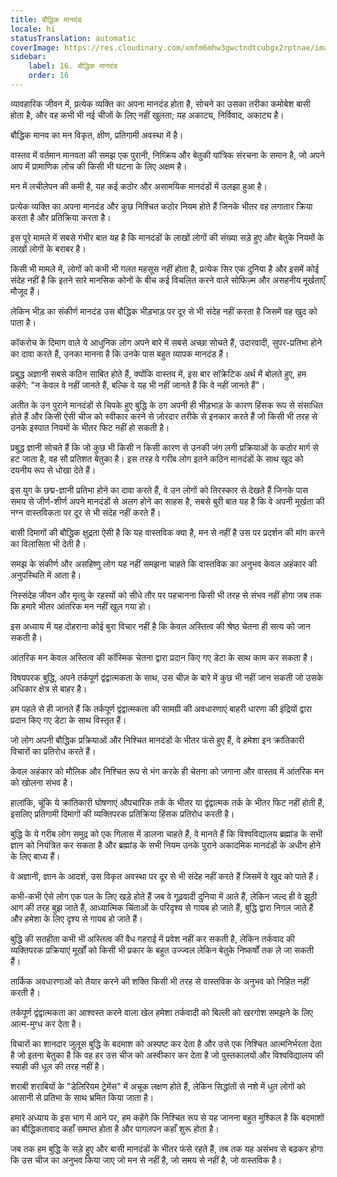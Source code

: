 ```yaml
---
title: बौद्धिक मानदंड
locale: hi
statusTranslation: automatic
coverImage: https://res.cloudinary.com/xmfm6mhw3gwctndtcubgx2rptnae/image/upload/v1741354419/small_cover_la_gran_rebelion_28716e29d2.webp
sidebar:
    label: 16. बौद्धिक मानदंड
    order: 16
---
```

व्यावहारिक जीवन में, प्रत्येक व्यक्ति का अपना मानदंड होता है, सोचने का उसका तरीका कमोबेश बासी होता है, और वह कभी भी नई चीजों के लिए नहीं खुलता; यह अकाट्य, निर्विवाद, अकाट्य है।

बौद्धिक मानव का मन विकृत, क्षीण, प्रतिगामी अवस्था में है।

वास्तव में वर्तमान मानवता की समझ एक पुरानी, ​​निष्क्रिय और बेतुकी यांत्रिक संरचना के समान है, जो अपने आप में प्रामाणिक लोच की किसी भी घटना के लिए अक्षम है।

मन में लचीलेपन की कमी है, यह कई कठोर और असामयिक मानदंडों में उलझा हुआ है।

प्रत्येक व्यक्ति का अपना मानदंड और कुछ निश्चित कठोर नियम होते हैं जिनके भीतर वह लगातार क्रिया करता है और प्रतिक्रिया करता है।

इस पूरे मामले में सबसे गंभीर बात यह है कि मानदंडों के लाखों लोगों की संख्या सड़े हुए और बेतुके नियमों के लाखों लोगों के बराबर है।

किसी भी मामले में, लोगों को कभी भी गलत महसूस नहीं होता है, प्रत्येक सिर एक दुनिया है और इसमें कोई संदेह नहीं है कि इतने सारे मानसिक कोनों के बीच कई विचलित करने वाले सोफिज़्म और असहनीय मूर्खताएँ मौजूद हैं।

लेकिन भीड़ का संकीर्ण मानदंड उस बौद्धिक भीड़भाड़ पर दूर से भी संदेह नहीं करता है जिसमें वह खुद को पाता है।

कॉकरोच के दिमाग वाले ये आधुनिक लोग अपने बारे में सबसे अच्छा सोचते हैं, उदारवादी, सुपर-प्रतिभा होने का दावा करते हैं, उनका मानना ​​​​है कि उनके पास बहुत व्यापक मानदंड हैं।

प्रबुद्ध अज्ञानी सबसे कठिन साबित होते हैं, क्योंकि वास्तव में, इस बार सॉक्रेटिक अर्थ में बोलते हुए, हम कहेंगे: "न केवल वे नहीं जानते हैं, बल्कि वे यह भी नहीं जानते हैं कि वे नहीं जानते हैं"।

अतीत के उन पुराने मानदंडों से चिपके हुए बुद्धि के ठग अपनी ही भीड़भाड़ के कारण हिंसक रूप से संसाधित होते हैं और किसी ऐसी चीज को स्वीकार करने से ज़ोरदार तरीके से इनकार करते हैं जो किसी भी तरह से उनके इस्पात नियमों के भीतर फिट नहीं हो सकती है।

प्रबुद्ध ज्ञानी सोचते हैं कि जो कुछ भी किसी न किसी कारण से उनकी जंग लगी प्रक्रियाओं के कठोर मार्ग से हट जाता है, वह सौ प्रतिशत बेतुका है। इस तरह वे गरीब लोग इतने कठिन मानदंडों के साथ खुद को दयनीय रूप से धोखा देते हैं।

इस युग के छद्म-ज्ञानी प्रतिभा होने का दावा करते हैं, वे उन लोगों को तिरस्कार से देखते हैं जिनके पास समय से जीर्ण-शीर्ण अपने मानदंडों से अलग होने का साहस है, सबसे बुरी बात यह है कि वे अपनी मूर्खता की नग्न वास्तविकता पर दूर से भी संदेह नहीं करते हैं।

बासी दिमागों की बौद्धिक क्षुद्रता ऐसी है कि यह वास्तविक क्या है, मन से नहीं है उस पर प्रदर्शन की मांग करने का विलासिता भी देती है।

समझ के संकीर्ण और असहिष्णु लोग यह नहीं समझना चाहते कि वास्तविक का अनुभव केवल अहंकार की अनुपस्थिति में आता है।

निस्संदेह जीवन और मृत्यु के रहस्यों को सीधे तौर पर पहचानना किसी भी तरह से संभव नहीं होगा जब तक कि हमारे भीतर आंतरिक मन नहीं खुल गया हो।

इस अध्याय में यह दोहराना कोई बुरा विचार नहीं है कि केवल अस्तित्व की श्रेष्ठ चेतना ही सत्य को जान सकती है।

आंतरिक मन केवल अस्तित्व की कॉस्मिक चेतना द्वारा प्रदान किए गए डेटा के साथ काम कर सकता है।

विषयपरक बुद्धि, अपने तर्कपूर्ण द्वंद्वात्मकता के साथ, उस चीज़ के बारे में कुछ भी नहीं जान सकती जो उसके अधिकार क्षेत्र से बाहर है।

हम पहले से ही जानते हैं कि तर्कपूर्ण द्वंद्वात्मकता की सामग्री की अवधारणाएं बाहरी धारणा की इंद्रियों द्वारा प्रदान किए गए डेटा के साथ विस्तृत हैं।

जो लोग अपनी बौद्धिक प्रक्रियाओं और निश्चित मानदंडों के भीतर फंसे हुए हैं, वे हमेशा इन क्रांतिकारी विचारों का प्रतिरोध करते हैं।

केवल अहंकार को मौलिक और निश्चित रूप से भंग करके ही चेतना को जगाना और वास्तव में आंतरिक मन को खोलना संभव है।

हालांकि, चूंकि ये क्रांतिकारी घोषणाएं औपचारिक तर्क के भीतर या द्वंद्वात्मक तर्क के भीतर फिट नहीं होती हैं, इसलिए प्रतिगामी दिमागों की व्यक्तिपरक प्रतिक्रिया हिंसक प्रतिरोध करती है।

बुद्धि के ये गरीब लोग समुद्र को एक गिलास में डालना चाहते हैं, वे मानते हैं कि विश्वविद्यालय ब्रह्मांड के सभी ज्ञान को नियंत्रित कर सकता है और ब्रह्मांड के सभी नियम उनके पुराने अकादमिक मानदंडों के अधीन होने के लिए बाध्य हैं।

वे अज्ञानी, ज्ञान के आदर्श, उस विकृत अवस्था पर दूर से भी संदेह नहीं करते हैं जिसमें वे खुद को पाते हैं।

कभी-कभी ऐसे लोग एक पल के लिए खड़े होते हैं जब वे गूढ़वादी दुनिया में आते हैं, लेकिन जल्द ही वे झूठी आग की तरह बुझ जाते हैं, आध्यात्मिक चिंताओं के परिदृश्य से गायब हो जाते हैं, बुद्धि द्वारा निगल जाते हैं और हमेशा के लिए दृश्य से गायब हो जाते हैं।

बुद्धि की सतहीता कभी भी अस्तित्व की वैध गहराई में प्रवेश नहीं कर सकती है, लेकिन तर्कवाद की व्यक्तिपरक प्रक्रियाएं मूर्खों को किसी भी प्रकार के बहुत उज्ज्वल लेकिन बेतुके निष्कर्षों तक ले जा सकती हैं।

तार्किक अवधारणाओं को तैयार करने की शक्ति किसी भी तरह से वास्तविक के अनुभव को निहित नहीं करती है।

तर्कपूर्ण द्वंद्वात्मकता का आश्वस्त करने वाला खेल हमेशा तर्कवादी को बिल्ली को खरगोश समझने के लिए आत्म-मुग्ध कर देता है।

विचारों का शानदार जुलूस बुद्धि के बदमाश को अस्पष्ट कर देता है और उसे एक निश्चित आत्मनिर्भरता देता है जो इतना बेतुका है कि वह हर उस चीज को अस्वीकार कर देता है जो पुस्तकालयों और विश्वविद्यालय की स्याही की धूल की तरह नहीं है।

शराबी शराबियों के "डेलिरियम ट्रेमेंस" में अचूक लक्षण होते हैं, लेकिन सिद्धांतों से नशे में धुत लोगों को आसानी से प्रतिभा के साथ भ्रमित किया जाता है।

हमारे अध्याय के इस भाग में आने पर, हम कहेंगे कि निश्चित रूप से यह जानना बहुत मुश्किल है कि बदमाशों का बौद्धिकतावाद कहाँ समाप्त होता है और पागलपन कहाँ शुरू होता है।

जब तक हम बुद्धि के सड़े हुए और बासी मानदंडों के भीतर फंसे रहते हैं, तब तक यह असंभव से बढ़कर होगा कि उस चीज का अनुभव किया जाए जो मन से नहीं है, जो समय से नहीं है, जो वास्तविक है।

